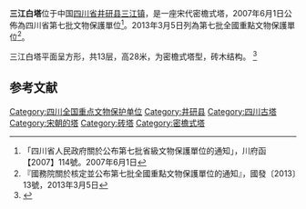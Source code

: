 {{msg:四川省文物保護單位
|名稱 = 三江白塔
|編號 = 108
|圖片 = 
|級別 = S7
|分類 = 
|時代 = [[南宋|南宋]]
|地点 = [[四川省|四川省]][[樂山市|樂山市]][[井研縣|井研縣]]
|坐標 = {{coord|29|32|19|N|104|02|26|E|scale:10000|display=title}}
|登錄 = 2007年6月1日
}}
{{msg:四川省文物保護單位
|名稱 = 三江白塔
|編號 = 7-1306
|圖片 = Jingyan Sanjiang Baita 2014.04.24 17-34-14.jpg
|級別 = 107
|分類 = 
|時代 = [[宋代|宋代]]
|地点 = [[四川省|四川省]][[井研縣|井研縣]]
|坐標 = 
|登錄 = 2013年3月5日
}}
'''三江白塔'''位于中国[[四川省|四川省]][[井研县|井研县]][[三江镇|三江镇]]，是一座宋代密檐式塔，2007年6月1日公佈為四川省第七批文物保護單位<ref>「四川省人民政府關於公布第七批省級文物保護單位的通知」，川府函【2007】114號。2007年6月1日</ref>。2013年3月5日列為第七批全國重點文物保護單位<ref>『國務院關於核定並公布第七批全國重點文物保護單位的通知』，國發〔2013〕13號，2013年3月5日</ref>。

三江白塔平面呈方形，共13层，高28米，为密檐式塔型，砖木结构。 <ref>{{Cite web |url=http://www.ms.gov.cn/info/2608/69141.htm |title=井研县三江白塔荣升“国保” |accessdate=2014-11-01 |archive-date=2014-11-01 |archive-url=https://web.archive.org/web/20141101163002/http://www.ms.gov.cn/info/2608/69141.htm |dead-url=no }}</ref>

==参考文献==
{{commonscat|Sanjiang White Pagoda}}
{{reflist}}
{{四川全国重点文物保护单位}}
[[Category:四川全国重点文物保护单位|Category:四川全国重点文物保护单位]]
[[Category:井研县|Category:井研县]]
[[Category:四川古塔|Category:四川古塔]]
[[Category:宋朝的塔|Category:宋朝的塔]]
[[Category:砖塔|Category:砖塔]]
[[Category:密檐式塔|Category:密檐式塔]]
